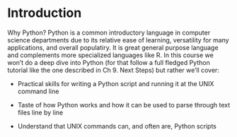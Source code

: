 
# Introduction

Why Python? Python is a common introductory language in computer science departments due to its relative ease of learning, versatility for many applications, and overall populatiry.
It is great general purpose language and complements more specialized languages like R. In this course we won't do a deep dive into Python (for that follow a full fledged Python tutorial like the one described in Ch 9. Next Steps) but rather we'll cover:

- Practical skills for writing a Python script and running it at the UNIX command line

- Taste of how Python works and how it can be used to parse through text files line by line

- Understand that UNIX commands can, and often are, Python scripts


